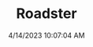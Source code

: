 ---
width: 6000
height: 4000
title: Roadster
description: Charging port on a 2010 Very Orange Metallic Tesla Roadster in Austin, TX.
date: 4/14/2023 10:07:04 AM
cameraMake: Sony
cameraModel: ILCE-7M3
lens: 24-70mm F2.8 DG DN | Art 019
settingsfStop: f/4
settingsISO: ISO 200
settingsShutter: 1/200
settingsFocalLength: 70 mm
---